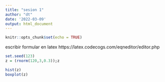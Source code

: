 ```yaml
---
title: "sesion 1"
author: "dt"
date: '2022-03-09'
output: html_document
---
```


```r
knitr::opts_chunk$set(echo = TRUE)
```
escribir formular en latex
https://latex.codecogs.com/eqneditor/editor.php

```r
set.seed(123)
z = (rnorm(120,3,0.3));z
```
```r
hist(z)
boxplot(z)
```

